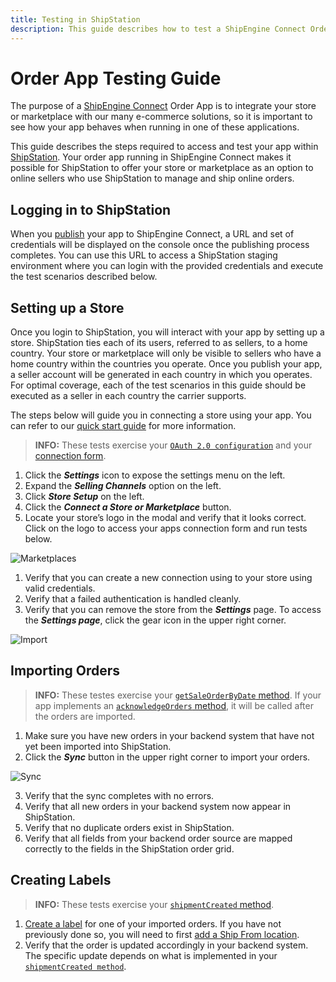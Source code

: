```yaml
---
title: Testing in ShipStation
description: This guide describes how to test a ShipEngine Connect Order app within ShipStation.
---
```


# Order App Testing Guide

The purpose of a [ShipEngine Connect](../index.mdx) Order App is to integrate your store or marketplace
with our many e-commerce solutions, so it is important to see how your app behaves when running in one of these applications.

This guide describes the steps required to access and test your app within
[ShipStation](http://www.shipstation.com). Your order app running in ShipEngine Connect makes it possible for ShipStation to
offer your store or marketplace as an option to online sellers who use ShipStation to manage and ship online orders.

## Logging in to ShipStation

When you [publish](./../cli.mdx#publish-your-app) your app to ShipEngine Connect, a URL and set of credentials will be displayed on the console
once the publishing process completes. You can use this URL to access a ShipStation staging environment where you can
login with the provided credentials and execute the test scenarios described below.

## Setting up a Store

Once you login to ShipStation, you will interact with your app by setting up a store.
ShipStation ties each of its users, referred to as sellers, to a home country. Your store or marketplace will only be
visible to sellers who have a home country within the countries you operate. Once you publish your app, a seller account
will be generated in each country in which you operates. For optimal coverage, each of the test scenarios in this guide should be executed as a seller in each
country the carrier supports.

The steps below will guide you in connecting a store using your app.
You can refer to our [quick start guide](https://help.shipstation.com/hc/en-us/articles/360026151511-Quickstart-Account-Setup)
for more information.

> **INFO:** These tests exercise your [`OAuth 2.0 configuration`](./../oauth) and your
> [connection form](../reference/forms.mdx#connect-form).

1. Click the **_Settings_** icon to expose the settings menu on the left.
2. Expand the **_Selling Channels_** option on the left.
3. Click **_Store Setup_** on the left.
4. Click the **_Connect a Store or Marketplace_** button.
5. Locate your store’s logo in the modal and verify that it looks correct. Click on the logo to access your apps
   connection form and run tests below.

![Marketplaces](/img/testing/marketplaces.png)

1. Verify that you can create a new connection using to your store using valid credentials.
2. Verify that a failed authentication is handled cleanly.
3. Verify that you can remove the store from the _**Settings**_ page.
   To access the _**Settings page**_, click the gear icon in the upper right corner.

![Import](/img/testing/gear.png)

## Importing Orders

> **INFO:** These testes exercise your [`getSaleOrderByDate` method](../reference/methods/get-sales-orders-by-date.mdx).
> If your app implements an [`acknowledgeOrders` method](../reference/methods/acknowledge-orders.mdx), it will be called
> after the orders are imported.

1. Make sure you have new orders in your backend system that have not yet been imported into ShipStation.
2. Click the **_Sync_** button in the upper right corner to import your orders.

![Sync](/img/testing/sync.png)

3. Verify that the sync completes with no errors.
4. Verify that all new orders in your backend system now appear in ShipStation.
5. Verify that no duplicate orders exist in ShipStation.
6. Verify that all fields from your backend order source are mapped correctly to the fields in the ShipStation order grid.

## Creating Labels

> **INFO:** These tests exercise your [`shipmentCreated` method](../reference/methods/shipment-created.mdx).

1. [Create a label](https://help.shipstation.com/hc/en-us/articles/360026157651-Create-Single-Labels) for one of your imported orders. If you have not previously done so, you will need to first [add a Ship From location](https://help.shipstation.com/hc/en-us/articles/360026157571-Set-Ship-From-Return-Address).
2. Verify that the order is updated accordingly in your backend system. The specific update depends on what is implemented
   in your [`shipmentCreated method`](../reference/methods/shipment-created).
